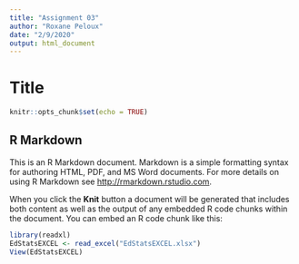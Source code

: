 ```yaml
---
title: "Assignment 03"
author: "Roxane Peloux"
date: "2/9/2020"
output: html_document
---
```



# Title
```r
knitr::opts_chunk$set(echo = TRUE)
```

## R Markdown

This is an R Markdown document. Markdown is a simple formatting syntax for authoring HTML, PDF, and MS Word documents. For more details on using R Markdown see <http://rmarkdown.rstudio.com>.

When you click the **Knit** button a document will be generated that includes both content as well as the output of any embedded R code chunks within the document. You can embed an R code chunk like this:
```r
library(readxl)
EdStatsEXCEL <- read_excel("EdStatsEXCEL.xlsx")
View(EdStatsEXCEL)
```

